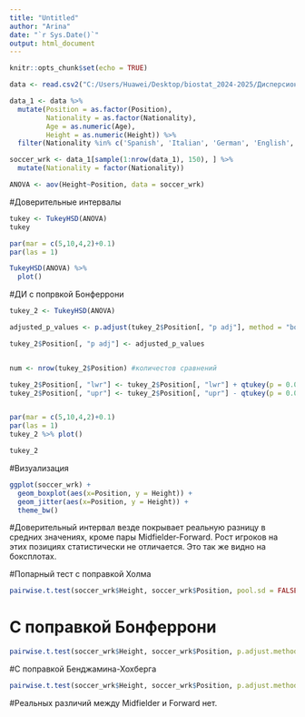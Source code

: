 ```yaml
---
title: "Untitled"
author: "Arina"
date: "`r Sys.Date()`"
output: html_document
---
```


```r
knitr::opts_chunk$set(echo = TRUE)
```

```r
data <- read.csv2("C:/Users/Huawei/Desktop/biostat_2024-2025/Дисперсионный анализ/soccer.csv")
```

```r
data_1 <- data %>%
  mutate(Position = as.factor(Position),
         Nationality = as.factor(Nationality),
         Age = as.numeric(Age),
         Height = as.numeric(Height)) %>%
  filter(Nationality %in% c('Spanish', 'Italian', 'German', 'English', 'Argentinian'))
```

```r
soccer_wrk <- data_1[sample(1:nrow(data_1), 150), ] %>%
  mutate(Nationality = factor(Nationality))
```

```r
ANOVA <- aov(Height~Position, data = soccer_wrk)
```


#Доверительные интервалы 
```r
tukey <- TukeyHSD(ANOVA) 
tukey

par(mar = c(5,10,4,2)+0.1)
par(las = 1)

TukeyHSD(ANOVA) %>%
  plot()
```

#ДИ с попрвкой Бонферрони
```r
tukey_2 <- TukeyHSD(ANOVA) 

adjusted_p_values <- p.adjust(tukey_2$Position[, "p adj"], method = "bonferroni")

tukey_2$Position[, "p adj"] <- adjusted_p_values


num <- nrow(tukey_2$Position) #количестов сравнений

tukey_2$Position[, "lwr"] <- tukey_2$Position[, "lwr"] + qtukey(p = 0.05 / num, df = ANOVA$df.residual, nmeans = 4)
tukey_2$Position[, "upr"] <- tukey_2$Position[, "upr"] - qtukey(p = 0.05 / num, df = ANOVA$df.residual, nmeans = 4)


par(mar = c(5,10,4,2)+0.1)
par(las = 1)
tukey_2 %>% plot()

tukey_2
```

#Визуализация 
```r
ggplot(soccer_wrk) +
  geom_boxplot(aes(x=Position, y = Height)) +
  geom_jitter(aes(x=Position, y = Height)) +
  theme_bw()
```
#Доверительный интервал везде покрывает реальную разницу в средних значениях, кроме пары Midfielder-Forward. Рост игроков на этих позициях статистически не отличается. Это так же видно на боксплотах.    


#Попарный тест с поправкой Холма
```r
pairwise.t.test(soccer_wrk$Height, soccer_wrk$Position, pool.sd = FALSE) 

```

# С поправкой Бонферрони
```r
pairwise.t.test(soccer_wrk$Height, soccer_wrk$Position, p.adjust.method = "bonf", pool.sd = FALSE)
```
#С поправкой Бенджамина-Хохберга
```r
pairwise.t.test(soccer_wrk$Height, soccer_wrk$Position, p.adjust.method = "BH", pool.sd = FALSE)
```

#Реальных различий между Midfielder и Forward нет. 
